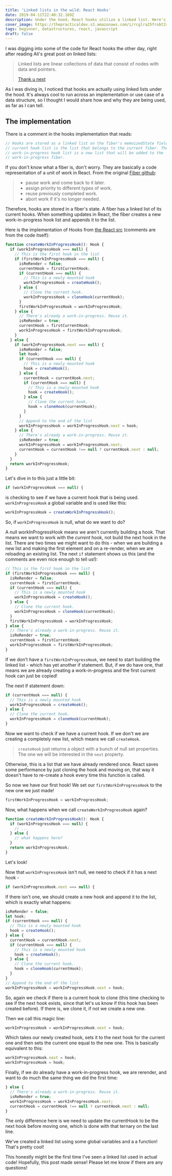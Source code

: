 ```yaml
---
title: 'Linked lists in the wild: React Hooks'
date: 2019-04-11T22:40:32.169Z
description: Under the hood, React hooks utilize a linked list. Here's why.
cover_image: https://thepracticaldev.s3.amazonaws.com/i/rcglra25frobt2r6yipz.jpg
tags: beginner, datastructures, react, javascript
draft: false
---
```


I was digging into some of the code for React hooks the other day, right after reading Ali's great post on linked lists:

> Linked lists are linear collections of data that consist of nodes with data and pointers.
>
> [Thank u next](https://dev.to/aspittel/thank-u-next-an-introduction-to-linked-lists-4pph)

As I was diving in, I noticed that hooks are actually using linked lists under the hood. It's always cool to run across an implementation or use case of a data structure, so I thought I would share how and why they are being used, as far as I can tell.

## The implementation

There is a comment in the hooks implementation that reads:

```js
// Hooks are stored as a linked list on the fiber's memoizedState field. The
// current hook list is the list that belongs to the current fiber. The
// work-in-progress hook list is a new list that will be added to the
// work-in-progress fiber.
```

If you don't know what a fiber is, don't worry. They are basically a code representation of a unit of work in React. From the original [Fiber github](https://github.com/acdlite/react-fiber-architecture#what-is-a-fiber):

> - pause work and come back to it later.
> - assign priority to different types of work.
> - reuse previously completed work.
> - abort work if it's no longer needed.

Therefore, hooks are stored in a fiber's state. A fiber has a linked list of its current hooks. When something updates in React, the fiber creates a new work-in-progress hook list and appends it to the list.

Here is the implementation of Hooks from [the React src](https://github.com/facebook/react/blob/master/packages/react-reconciler/src/ReactFiberHooks.js#L264) (comments are from the code itself):

```js
function createWorkInProgressHook(): Hook {
  if (workInProgressHook === null) {
    // This is the first hook in the list
    if (firstWorkInProgressHook === null) {
      isReRender = false;
      currentHook = firstCurrentHook;
      if (currentHook === null) {
        // This is a newly mounted hook
        workInProgressHook = createHook();
      } else {
        // Clone the current hook.
        workInProgressHook = cloneHook(currentHook);
      }
      firstWorkInProgressHook = workInProgressHook;
    } else {
      // There's already a work-in-progress. Reuse it.
      isReRender = true;
      currentHook = firstCurrentHook;
      workInProgressHook = firstWorkInProgressHook;
    }
  } else {
    if (workInProgressHook.next === null) {
      isReRender = false;
      let hook;
      if (currentHook === null) {
        // This is a newly mounted hook
        hook = createHook();
      } else {
        currentHook = currentHook.next;
        if (currentHook === null) {
          // This is a newly mounted hook
          hook = createHook();
        } else {
          // Clone the current hook.
          hook = cloneHook(currentHook);
        }
      }
      // Append to the end of the list
      workInProgressHook = workInProgressHook.next = hook;
    } else {
      // There's already a work-in-progress. Reuse it.
      isReRender = true;
      workInProgressHook = workInProgressHook.next;
      currentHook = currentHook !== null ? currentHook.next : null;
    }
  }
  return workInProgressHook;
}
```

Let's dive in to this just a little bit:

```js
if (workInProgressHook === null) {
```

is checking to see if we have a current hook that is being used. `workInProgressHook` a global variable and is used like this:

```js
workInProgressHook = createWorkInProgressHook();
```

So, if `workInProgressHook` is null, what do we want to do?

A null workInProgressHook means we aren't currently building a hook. That means we want to work with the _current_ hook, not build the next hook in the list. There are two times we might want to do this - when we are building a new list and making the first element and on a re-render, when we are reloading an existing list. The next `if` statement shows us this (and the comments are even nice enough to tell us!):

```js
// This is the first hook in the list
if (firstWorkInProgressHook === null) {
  isReRender = false;
  currentHook = firstCurrentHook;
  if (currentHook === null) {
    // This is a newly mounted hook
    workInProgressHook = createHook();
  } else {
    // Clone the current hook.
    workInProgressHook = cloneHook(currentHook);
  }
  firstWorkInProgressHook = workInProgressHook;
} else {
  // There's already a work-in-progress. Reuse it.
  isReRender = true;
  currentHook = firstCurrentHook;
  workInProgressHook = firstWorkInProgressHook;
}
```

If we don't have a `firstWorkInProgressHook`, we need to start building the linked list - which has yet another if statement. But, if we do have one, that means we are already creating a work-in-progress and the first current hook can just be copied!

The next if statement down:

```js
if (currentHook === null) {
  // This is a newly mounted hook
  workInProgressHook = createHook();
} else {
  // Clone the current hook.
  workInProgressHook = cloneHook(currentHook);
}
```

Now we want to check if we have a current hook. If we don't we are creating a completely new list, which means we call `createHook`.

> `createHook` just returns a object with a bunch of null set properties. The one we will be interested in the `next` property.

Otherwise, this is a list that we have already rendered once. React saves some performance by just cloning the hook and moving on, that way it doesn't have to re-create a hook every time this function is called.

So now we have our first hook! We set our `firstWorkInProgressHook` to the new one we just made!

```js
firstWorkInProgressHook = workInProgressHook;
```

Now, what happens when we call `createWorkInProgressHook` again?

```js
function createWorkInProgressHook(): Hook {
  if (workInProgressHook === null) {
    // ...
  } else {
    // what happens here?
  }
  return workInProgressHook;
}
```

Let's look!

Now that `workInProgressHook` isn't null, we need to check if it has a next hook -

```js
if (workInProgressHook.next === null) {
```

If there isn't one, we should create a new hook and append it to the list, which is exactly what happens:

```js
isReRender = false;
let hook;
if (currentHook === null) {
  // This is a newly mounted hook
  hook = createHook();
} else {
  currentHook = currentHook.next;
  if (currentHook === null) {
    // This is a newly mounted hook
    hook = createHook();
  } else {
    // Clone the current hook.
    hook = cloneHook(currentHook);
  }
}
// Append to the end of the list
workInProgressHook = workInProgressHook.next = hook;
```

So, again we check if there is a current hook to clone (this time checking to see if the next hook exists, since that let's us know if this hook has been created before). If there is, we clone it, if not we create a new one.

Then we call this magic line:

```js
workInProgressHook = workInProgressHook.next = hook;
```

Which takes our newly created hook, sets it to the next hook for the current one and then sets the current one equal to the new one. This is basically equivalent to this:

```js
workInProgressHook.next = hook;
workInProgressHook = hook;
```

Finally, if we do already have a work-in-progress hook, we are rerender, and want to do much the same thing we did the first time:

```js
} else {
  // There's already a work-in-progress. Reuse it.
  isReRender = true;
  workInProgressHook = workInProgressHook.next;
  currentHook = currentHook !== null ? currentHook.next : null;
}
```

The only difference here is we need to update the currentHook to be the next hook before moving one, which is done with that ternary on the last line.

We've created a linked list using some global variables and a a function! That's pretty cool!

This honestly might be the first time I've seen a linked list used in actual code! Hopefully, this post made sense! Please let me know if there are any questions!
